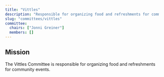 ```yaml
---
title: "Vittles"
description: "Responsible for organizing food and refreshments for community events."
slug: "committees/vittles"
committee:
  chairs: ["Jonni Greiner"]
  members: []
---
```



<CommitteeMembers frontmatter={frontmatter} />

## Mission

The Vittles Committee is responsible for organizing food and refreshments for community events.


<FileHistory file="src/content/docs/committees/vittles.mdx" />
